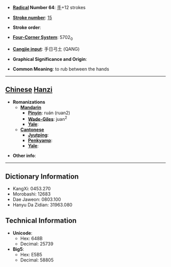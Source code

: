 * '''[[Wiktionary:Chinese radical index| Radical]] Number 64''': [[Wiktionary:Chinese radical index 手|手]]+12 strokes

* '''[[Wiktionary:Chinese total strokes index|Stroke number]]''': [[Wiktionary:Chinese total strokes index 15|15]]

* '''Stroke order''': 

* '''[[Wiktionary:Chinese four corner index|Four-Corner System]]''': 5702<sub>0</sub>

* '''[[Wiktionary:Chinese Cangjie index|Cangjie input]]''': 手日弓土 (QANG)

* '''Graphical Significance and Origin''': 

* '''Common Meaning''': to rub between the hands

----

== [[Chinese]] [[Hanzi]] ==

* '''Romanizations'''
** '''[[Mandarin]]'''
*** '''[[Pinyin]]''': ruán (ruan2)
*** '''[[Wade-Giles]]''': juan<sup>2</sup>
*** '''[[Yale]]''': 
** '''[[Cantonese]]'''
*** '''[[Jyutping]]''':
*** '''[[Penkyamp]]''': 
*** '''[[Yale]]''': 

* '''Other info''': 

----

== Dictionary Information ==

* KangXi: 0453.270
* Morobashi: 12683
* Dae Jaweon: 0803.100
* Hanyu Da Zidian: 31963.080

== Technical Information ==

* '''Unicode''':
** Hex: 648B
** Decimal: 25739
* '''Big5''':
** Hex: E5B5
** Decimal: 58805